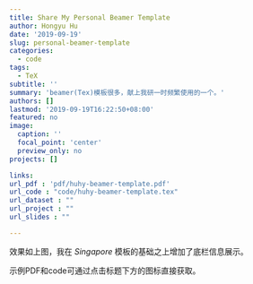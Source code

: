 ```yaml
---
title: Share My Personal Beamer Template
author: Hongyu Hu
date: '2019-09-19'
slug: personal-beamer-template
categories:
  - code
tags:
  - TeX
subtitle: ''
summary: 'beamer(Tex)模板很多，献上我研一时频繁使用的一个。'
authors: []
lastmod: '2019-09-19T16:22:50+08:00'
featured: no
image:
  caption: ''
  focal_point: 'center'
  preview_only: no
projects: []

links:
url_pdf : 'pdf/huhy-beamer-template.pdf'
url_code : "code/huhy-beamer-template.tex"
url_dataset : ""
url_project : ""
url_slides : ""

---
```



效果如上图，我在 *Singapore* 模板的基础之上增加了底栏信息展示。

示例PDF和code可通过点击标题下方的图标直接获取。



